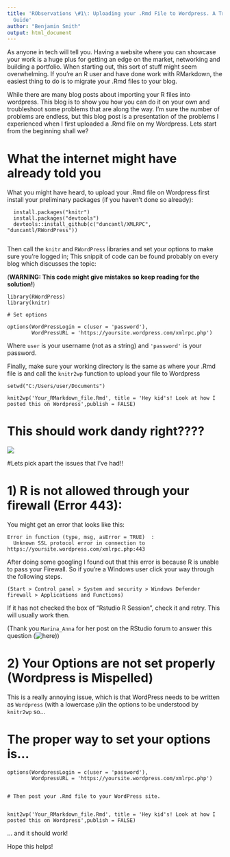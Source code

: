 ---
title: 'RObservations \#1\: Uploading your .Rmd File to Wordpress. A TroubleShooters
  Guide'
author: "Benjamin Smith"
output: html_document
---

As anyone in tech will tell you. Having a website where you can showcase your work is a huge plus for getting an edge on the market, networking and building a portfolio. When starting out, this sort of stuff might seem overwhelming. If you're an R user and have done work with RMarkdown, the easiest thing to do is to migrate your .Rmd files to your blog. 

While there are many blog posts about importing your R files into wordpress. This blog is to show you how you can do it on your own and troubleshoot some problems that are along the way. I'm sure the number of problems are endless, but this blog post is a presentation of the problems I experienced when I first uploaded a .Rmd file on my Wordpress. Lets start from the beginning shall we?

# What the internet might have already told you

What you might have heard, to upload your .Rmd file on Wordpress first install your preliminary packages (if you haven't done so already):

```
  install.packages("knitr")
  install.packages("devtools")
  devtools::install_github(c("duncantl/XMLRPC", "duncantl/RWordPress"))


```

Then call the `knitr` and `RWordPress` libraries and set your options to make sure you're logged in; This snippit of code can be found probably on every blog which discusses the topic:


(__WARNING: This code might give mistakes so keep reading for the solution!__)
```
library(RWordPress)
library(knitr)

# Set options

options(WordPressLogin = c(user = 'password'),
        WordPressURL = 'https://yoursite.wordpress.com/xmlrpc.php')
```

Where `user` is your username (not as a string) and `'password'` is your password.

Finally, make sure your working directory is the same as where your .Rmd file is and call the `knitr2wp` function to upload your file to Wordpress

```
setwd("C:/Users/user/Documents")

knit2wp('Your_RMarkdown_file.Rmd', title = 'Hey kid's! Look at how I posted this on Wordpress',publish = FALSE)
```

# This should work dandy right???? 

![](https://media1.tenor.com/images/14d2b4e4813a0d3a3a2b349a89a7f3dd/tenor.gif?itemid=12689891)


#Lets pick apart the issues that I've had!!


# 1) R is not allowed through your firewall (Error 443):

You might get an error that looks like this:

```
Error in function (type, msg, asError = TRUE)  : 
  Unknown SSL protocol error in connection to https://yoursite.wordpress.com/xmlrpc.php:443
```

After doing some googling I found out that this error is because R is unable to pass your Firewall. So if you're a Windows user click your way through the following steps. 

`(Start > Control panel > System and security > Windows Defender firewall > Applications and Functions)`

If it has not checked the box of "Rstudio R Session", check it and retry. This will usually work then.

(Thank you `Marina_Anna` for her post on the RStudio forum to answer this question (![here](https://community.rstudio.com/t/publishing-unknown-ssl-protocol-error-in-connection-to-api-shinyapps-io-443/45910)))


# 2) Your Options are not set properly (Wordpress is Mispelled)

This is a really annoying issue, which is that WordPress needs to be written as `Wordpress` (with a lowercase `p`)in the options to be understood by `knitr2wp` so...

# The proper way to set your options is...


```
options(WordpressLogin = c(user = 'password'),
        WordpressURL = 'https://yoursite.wordpress.com/xmlrpc.php')
        

# Then post your .Rmd file to your WordPress site. 


knit2wp('Your_RMarkdown_file.Rmd', title = 'Hey kid's! Look at how I posted this on Wordpress',publish = FALSE)
```

... and it should work!

Hope this helps!
